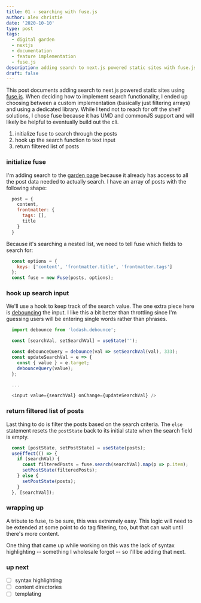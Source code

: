 ```yaml
---
title: 01 - searching with fuse.js
author: alex christie
date: '2020-10-10'
type: post
tags:
  - digital garden
  - nextjs
  - documentation
  - feature implementation
  - fuse.js
description: adding search to next.js powered static sites with fuse.js
draft: false
---
```


This post documents adding search to next.js powered static sites using [fuse.js](https://fusejs.io/). When deciding how to implement search functionality, I ended up choosing between a custom implementation (basically just filtering arrays) and using a dedicated library. While I tend not to reach for off the shelf solutions, I chose fuse because it has UMD and commonJS support and will likely be helpful to eventually build out the cli.

1. initialize fuse to search through the posts
2. hook up the search function to text input
3. return filtered list of posts

### initialize fuse

I'm adding search to the [garden page](/garden) because it already has access to all the post data needed to actually search. I have an array of posts with the following shape:

```js
  post = {
    content,
    frontmatter: {
      tags: [],
      title
    }
  }
```

Because it's searching a nested list, we need to tell fuse which fields to search for:

```js
  const options = {
    keys: ['content', 'frontmatter.title', 'frontmatter.tags']
  };
  const fuse = new Fuse(posts, options);
```

### hook up search input

We'll use a hook to keep track of the search value. The one extra piece here is [debouncing](https://css-tricks.com/debouncing-throttling-explained-examples/) the input. I like this a bit better than throttling since I'm guessing users will be entering single words rather than phrases.

```js
  import debounce from 'lodash.debounce';

  const [searchVal, setSearchVal] = useState('');

  const debounceQuery = debounce(val => setSearchVal(val), 333);
  const updateSearchVal = e => {
    const { value } = e.target;
    debounceQuery(value);
  };

  ...

  <input value={searchVal} onChange={updateSearchVal} />
```

### return filtered list of posts

Last thing to do is filter the posts based on the search criteria. The `else` statement resets the `postState` back to its initial state when the search field is empty.

```js
  const [postState, setPostState] = useState(posts);
  useEffect(() => {
    if (searchVal) {
      const filteredPosts = fuse.search(searchVal).map(p => p.item);
      setPostState(filteredPosts);
    } else {
      setPostState(posts);
    }
  }, [searchVal]);
```

### wrapping up

A tribute to fuse, to be sure, this was extremely easy. This logic will need to be extended at some point to do tag filtering, too, but that can wait until there's more content.

One thing that came up while working on this was the lack of syntax highlighting -- something I wholesale forgot -- so I'll be adding that next.

### up next

- [ ] syntax highlighting
- [ ] content directories
- [ ] templating
